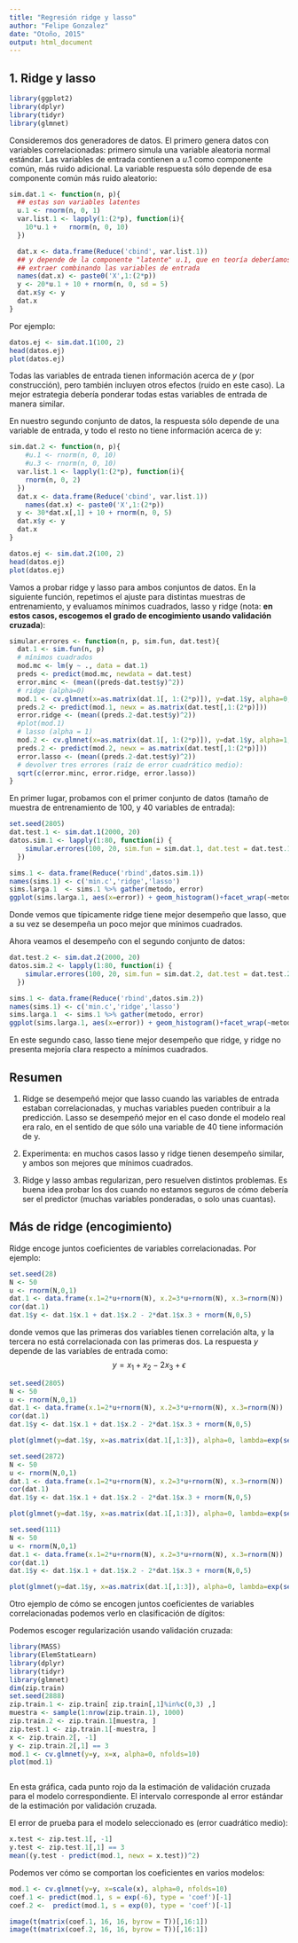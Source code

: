 ```yaml
---
title: "Regresión ridge y lasso"
author: "Felipe Gonzalez"
date: "Otoño, 2015"
output: html_document
---
```



1. Ridge y lasso
--

```r
library(ggplot2)
library(dplyr)
library(tidyr)
library(glmnet)

```

Consideremos dos generadores de datos. El primero genera datos 
con variables correlacionadas: primero simula una variable aleatoria
normal estándar. Las variables de entrada contienen a $u.1$ como componente
común, más ruido adicional. La variable respuesta sólo depende de
esa componente común más ruido aleatorio:

```r
sim.dat.1 <- function(n, p){
  ## estas son variables latentes
  u.1 <- rnorm(n, 0, 1)
  var.list.1 <- lapply(1:(2*p), function(i){
    10*u.1 +   rnorm(n, 0, 10)
  })

  dat.x <- data.frame(Reduce('cbind', var.list.1))
  ## y depende de la componente "latente" u.1, que en teoría deberíamos poder
  ## extraer combinando las variables de entrada
  names(dat.x) <- paste0('X',1:(2*p))
  y <- 20*u.1 + 10 + rnorm(n, 0, sd = 5)
  dat.x$y <- y
  dat.x
}
```

Por ejemplo:
```r
datos.ej <- sim.dat.1(100, 2)
head(datos.ej)
plot(datos.ej)
```

Todas las variables de entrada tienen información acerca de $y$ (por construcción), 
pero también
incluyen otros efectos (ruido en este caso). La mejor estrategia debería
ponderar todas estas variables de entrada de manera similar.


En nuestro segundo conjunto de datos, la respuesta sólo depende de una variable
de entrada, y todo el resto no tiene información acerca de y:

```r
sim.dat.2 <- function(n, p){
    #u.1 <- rnorm(n, 0, 10)
    #u.3 <- rnorm(n, 0, 10)
  var.list.1 <- lapply(1:(2*p), function(i){
    rnorm(n, 0, 2)
  })
  dat.x <- data.frame(Reduce('cbind', var.list.1))
    names(dat.x) <- paste0('X',1:(2*p))
  y <- 30*dat.x[,1] + 10 + rnorm(n, 0, 5)
  dat.x$y <- y
  dat.x
}

```

```r
datos.ej <- sim.dat.2(100, 2)
head(datos.ej)
plot(datos.ej)
```

Vamos a probar ridge y lasso para ambos conjuntos de datos.
En la siguiente función, repetimos el ajuste para distintas muestras de entrenamiento,
y evaluamos mínimos cuadrados, lasso y ridge (nota: **en estos casos, escogemos
el grado de encogimiento usando validación cruzada**):


```r
simular.errores <- function(n, p, sim.fun, dat.test){
  dat.1 <- sim.fun(n, p)
  # mínimos cuadrados
  mod.mc <- lm(y ~ ., data = dat.1)
  preds <- predict(mod.mc, newdata = dat.test)
  error.minc <- (mean((preds-dat.test$y)^2))
  # ridge (alpha=0)
  mod.1 <- cv.glmnet(x=as.matrix(dat.1[, 1:(2*p)]), y=dat.1$y, alpha=0, lambda.min.ratio=1e-9)
  preds.2 <- predict(mod.1, newx = as.matrix(dat.test[,1:(2*p)]))
  error.ridge <- (mean((preds.2-dat.test$y)^2))
  #plot(mod.1)
  # lasso (alpha = 1)
  mod.2 <- cv.glmnet(x=as.matrix(dat.1[, 1:(2*p)]), y=dat.1$y, alpha=1, lambda.min.ratio=1e-9)
  preds.2 <- predict(mod.2, newx = as.matrix(dat.test[,1:(2*p)]))
  error.lasso <- (mean((preds.2-dat.test$y)^2))
  # devolver tres errores (raíz de error cuadrático medio):
  sqrt(c(error.minc, error.ridge, error.lasso))
}

```


En primer lugar, probamos con el primer conjunto de datos (tamaño de muestra
de entrenamiento de 100, y 40 variables de entrada):

```r
set.seed(2805)
dat.test.1 <- sim.dat.1(2000, 20)
datos.sim.1 <- lapply(1:80, function(i) {
    simular.errores(100, 20, sim.fun = sim.dat.1, dat.test = dat.test.1)
  })

sims.1 <- data.frame(Reduce('rbind',datos.sim.1))
names(sims.1) <- c('min.c','ridge','lasso')
sims.larga.1  <- sims.1 %>% gather(metodo, error)
ggplot(sims.larga.1, aes(x=error)) + geom_histogram()+facet_wrap(~metodo, ncol=1)
```

Donde vemos que típicamente ridge tiene mejor desempeño que lasso, que a su vez
se desempeña un poco mejor que mínimos cuadrados.

Ahora veamos el desempeño con el segundo conjunto de datos:

```r
dat.test.2 <- sim.dat.2(2000, 20)
datos.sim.2 <- lapply(1:80, function(i) {
    simular.errores(100, 20, sim.fun = sim.dat.2, dat.test = dat.test.2)
  })

sims.1 <- data.frame(Reduce('rbind',datos.sim.2))
names(sims.1) <- c('min.c','ridge','lasso')
sims.larga.1  <- sims.1 %>% gather(metodo, error) 
ggplot(sims.larga.1, aes(x=error)) + geom_histogram()+facet_wrap(~metodo, ncol=1)
```

En este segundo caso, lasso tiene mejor desempeño que ridge, y ridge no presenta
mejoría clara respecto a mínimos cuadrados.


Resumen
-----

1. Ridge se desempeñó mejor que lasso cuando las variables de entrada estaban correlacionadas, y muchas variables pueden contribuir a la predicción. Lasso se desempeñó mejor en el caso donde el modelo real era ralo, en el sentido de que sólo una variable de 40 tiene información de y.
2. Experimenta: en muchos casos lasso y ridge tienen desempeño similar, y ambos son
mejores que mínimos cuadrados.

2. Ridge y lasso ambas regularizan, pero resuelven distintos problemas. Es buena idea probar los dos cuando no estamos seguros de cómo debería ser el predictor (muchas variables ponderadas, o solo unas cuantas).

Más de ridge (encogimiento)
------

Ridge encoge juntos coeficientes de variables correlacionadas. Por ejemplo:

```r
set.seed(28)
N <- 50
u <- rnorm(N,0,1)
dat.1 <- data.frame(x.1=2*u+rnorm(N), x.2=3*u+rnorm(N), x.3=rnorm(N))
cor(dat.1)
dat.1$y <- dat.1$x.1 + dat.1$x.2 - 2*dat.1$x.3 + rnorm(N,0,5)
```

donde vemos que las primeras dos variables tienen correlación alta, y la tercera
no está correlacionada con las primeras dos. La respuesta $y$ depende de las variables de entrada como:
$$y=x_1+x_2-2x_3+\epsilon$$


```r
set.seed(2805)
N <- 50
u <- rnorm(N,0,1)
dat.1 <- data.frame(x.1=2*u+rnorm(N), x.2=3*u+rnorm(N), x.3=rnorm(N))
cor(dat.1)
dat.1$y <- dat.1$x.1 + dat.1$x.2 - 2*dat.1$x.3 + rnorm(N,0,5)

plot(glmnet(y=dat.1$y, x=as.matrix(dat.1[,1:3]), alpha=0, lambda=exp(seq(-10,10,0.2))), xvar='lambda')
```

```r
set.seed(2872)
N <- 50
u <- rnorm(N,0,1)
dat.1 <- data.frame(x.1=2*u+rnorm(N), x.2=3*u+rnorm(N), x.3=rnorm(N))
cor(dat.1)
dat.1$y <- dat.1$x.1 + dat.1$x.2 - 2*dat.1$x.3 + rnorm(N,0,5)

plot(glmnet(y=dat.1$y, x=as.matrix(dat.1[,1:3]), alpha=0, lambda=exp(seq(-10,10,0.2))), xvar='lambda')
```



```r
set.seed(111)
N <- 50
u <- rnorm(N,0,1)
dat.1 <- data.frame(x.1=2*u+rnorm(N), x.2=3*u+rnorm(N), x.3=rnorm(N))
cor(dat.1)
dat.1$y <- dat.1$x.1 + dat.1$x.2 - 2*dat.1$x.3 + rnorm(N,0,5)

plot(glmnet(y=dat.1$y, x=as.matrix(dat.1[,1:3]), alpha=0, lambda=exp(seq(-10,10,0.2))), xvar='lambda')
```

Otro ejemplo de cómo se encogen juntos coeficientes de variables correlacionadas
podemos verlo en clasificación de dígitos:

Podemos escoger regularización usando validación cruzada:


```r
library(MASS)
library(ElemStatLearn)
library(dplyr)
library(tidyr)
library(glmnet)
dim(zip.train)
set.seed(2888)
zip.train.1 <- zip.train[ zip.train[,1]%in%c(0,3) ,]
muestra <- sample(1:nrow(zip.train.1), 1000)
zip.train.2 <- zip.train.1[muestra, ]
zip.test.1 <- zip.train.1[-muestra, ]
x <- zip.train.2[, -1]
y <- zip.train.2[,1] == 3
mod.1 <- cv.glmnet(y=y, x=x, alpha=0, nfolds=10)
plot(mod.1)



```

En esta gráfica, cada punto rojo da la estimación de validación
cruzada para el modelo correspondiente. El intervalo corresponde al
error estándar de la estimación por validación cruzada.

El error de prueba para el modelo seleccionado es (error cuadrático medio):
```r
x.test <- zip.test.1[, -1]
y.test <- zip.test.1[,1] == 3
mean((y.test - predict(mod.1, newx = x.test))^2)
```


Podemos ver cómo se comportan los coeficientes en varios modelos:

```r
mod.1 <- cv.glmnet(y=y, x=scale(x), alpha=0, nfolds=10)
coef.1 <- predict(mod.1, s = exp(-6), type = 'coef')[-1]
coef.2 <-  predict(mod.1, s = exp(0), type = 'coef')[-1]
```

```r
image(t(matrix(coef.1, 16, 16, byrow = T))[,16:1])
image(t(matrix(coef.2, 16, 16, byrow = T))[,16:1])
```


